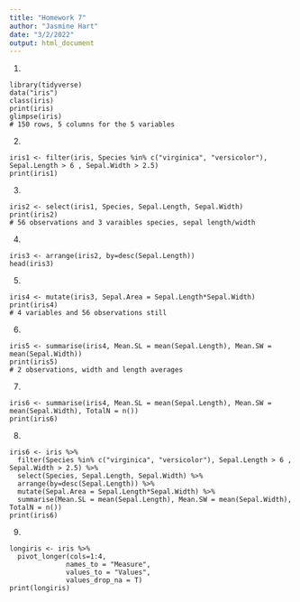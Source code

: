 ```yaml
---
title: "Homework 7"
author: "Jasmine Hart"
date: "3/2/2022"
output: html_document
---
```


1.
```
library(tidyverse)
data("iris")
class(iris)
print(iris)
glimpse(iris)
# 150 rows, 5 columns for the 5 variables
```
2. 
```
iris1 <- filter(iris, Species %in% c("virginica", "versicolor"), Sepal.Length > 6 , Sepal.Width > 2.5)
print(iris1)
```

3.
```
iris2 <- select(iris1, Species, Sepal.Length, Sepal.Width)
print(iris2)
# 56 observations and 3 varaibles species, sepal length/width
```

4.
```
iris3 <- arrange(iris2, by=desc(Sepal.Length))
head(iris3)
```

5.
```
iris4 <- mutate(iris3, Sepal.Area = Sepal.Length*Sepal.Width)
print(iris4)
# 4 variables and 56 observations still
```

6.
```
iris5 <- summarise(iris4, Mean.SL = mean(Sepal.Length), Mean.SW = mean(Sepal.Width))
print(iris5)
# 2 observations, width and length averages
```

7.
```
iris6 <- summarise(iris4, Mean.SL = mean(Sepal.Length), Mean.SW = mean(Sepal.Width), TotalN = n())
print(iris6)
```

8.
```
iris6 <- iris %>%
  filter(Species %in% c("virginica", "versicolor"), Sepal.Length > 6 , Sepal.Width > 2.5) %>%
  select(Species, Sepal.Length, Sepal.Width) %>%
  arrange(by=desc(Sepal.Length)) %>%
  mutate(Sepal.Area = Sepal.Length*Sepal.Width) %>%
  summarise(Mean.SL = mean(Sepal.Length), Mean.SW = mean(Sepal.Width), TotalN = n())
print(iris6)
```

9.
```
longiris <- iris %>%
  pivot_longer(cols=1:4,
              names_to = "Measure",
              values_to = "Values",
              values_drop_na = T)
print(longiris)
```

